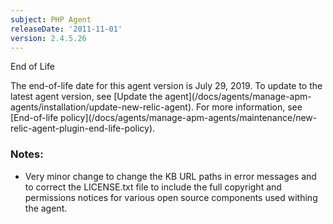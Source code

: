 ```yaml
---
subject: PHP Agent
releaseDate: '2011-11-01'
version: 2.4.5.26
---
```


End of Life

<Callout variant="important">
  The end-of-life date for this agent version is July 29, 2019. To update to the latest agent version, see [Update the agent](/docs/agents/manage-apm-agents/installation/update-new-relic-agent). For more information, see [End-of-life policy](/docs/agents/manage-apm-agents/maintenance/new-relic-agent-plugin-end-life-policy).
</Callout>

### Notes:

* Very minor change to change the KB URL paths in error messages and to correct the LICENSE.txt file to include the full copyright and permissions notices for various open source components used withing the agent.

